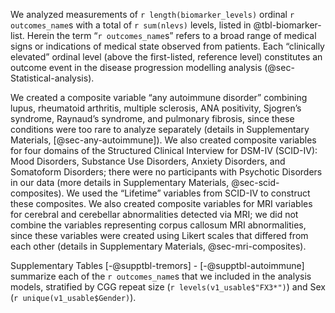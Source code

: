 
We analyzed measurements of 
`r length(biomarker_levels)` ordinal `r outcomes_name`s
with a total of `r sum(nlevs)` levels, 
listed in @tbl-biomarker-list.
Herein the term "`r outcomes_name`s" refers to 
a broad range of medical signs 
or indications of medical state 
observed from patients.
Each "clinically elevated" ordinal level 
(above the first-listed, reference level) 
constitutes an outcome event 
in the disease progression modelling analysis 
(@sec-Statistical-analysis).

We created a composite variable "any autoimmune disorder" combining
lupus, rheumatoid arthritis, 
multiple sclerosis, ANA positivity, Sjogren's syndrome, Raynaud's syndrome, 
and pulmonary fibrosis, 
since these conditions were too rare to analyze separately
(details in Supplementary Materials, [@sec-any-autoimmune]).
We also created composite variables for 
four domains of the Structured Clinical Interview for DSM-IV (SCID-IV):
Mood Disorders, 
Substance Use Disorders, 
Anxiety Disorders, and 
Somatoform Disorders;
there were no participants with Psychotic Disorders in our data
(more details in Supplementary Materials, @sec-scid-composites).
We used the "Lifetime" variables from SCID-IV to construct these composites.
We also created composite variables for 
MRI variables for cerebral and cerebellar abnormalities detected via MRI;
we did not combine the variables representing corpus callosum MRI abnormalities,
since these variables were created using Likert scales that differed from each other
(details in Supplementary Materials, @sec-mri-composites).

Supplementary Tables [-@supptbl-tremors] - [-@supptbl-autoimmune] 
summarize each of the `r outcomes_name`s that we included in the analysis models, 
stratified by 
CGG repeat size (`r levels(v1_usable$"FX3*")`) 
and 
Sex (`r unique(v1_usable$Gender)`).
